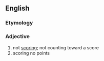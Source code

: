 ==English==
===Etymology===
{{prefix|en|non|scoring}}
===Adjective===
{{en-adj|-}}

# not [[scoring]]; not counting toward a score
# scoring no points